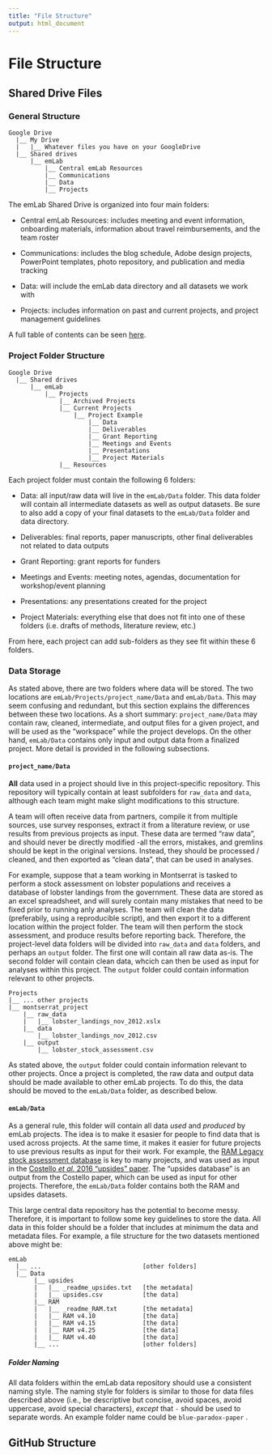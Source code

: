 ```yaml
---
title: "File Structure"
output: html_document
---
```


# File Structure

<!--
    Note to self: add intro text
-->

  
## Shared Drive Files

### General Structure

```
Google Drive
  |__ My Drive
  |   |__ Whatever files you have on your GoogleDrive
  |__ Shared drives
      |__ emLab
          |__ Central emLab Resources
          |__ Communications
          |__ Data
          |__ Projects
```

The emLab Shared Drive is organized into four main folders:

* Central emLab Resources: includes meeting and event information, onboarding materials, information about travel reimbursements, and the team roster

* Communications: includes the blog schedule, Adobe design projects, PowerPoint templates, photo repository, and publication and media tracking

* Data: will include the emLab data directory and all datasets we work with

* Projects: includes information on past and current projects, and project management guidelines

A full table of contents can be seen [here](https://docs.google.com/document/d/1a26a6N4akF2dSXWfp0fWxGegd0wvrPVUeaA09en2EPE/edit). 

### Project Folder Structure

```
Google Drive
  |__ Shared drives
      |__ emLab
          |__ Projects
              |__ Archived Projects
              |__ Current Projects
                  |__ Project Example
                      |__ Data
                      |__ Deliverables
                      |__ Grant Reporting
                      |__ Meetings and Events
                      |__ Presentations
                      |__ Project Materials
              |__ Resources
```

Each project folder must contain the following 6 folders:

* Data: all input/raw data will live in the `emLab/Data` folder. This data folder will contain all intermediate datasets as well as output datasets. Be sure to also add a copy of your final datasets to the `emLab/Data` folder and data directory.

* Deliverables: final reports, paper manuscripts, other final deliverables not related to data outputs

* Grant Reporting: grant reports for funders 

* Meetings and Events: meeting notes, agendas, documentation for workshop/event planning

* Presentations: any presentations created for the project

* Project Materials: everything else that does not fit into one of these folders (i.e. drafts of methods, literature review, etc.)

From here, each project can add sub-folders as they see fit within these 6 folders.

### Data Storage

As stated above, there are two folders where data will be stored. The two locations are `emLab/Projects/project_name/Data` and `emLab/Data`. This may seem confusing and redundant, but this section explains the differences between these two locations. As a short summary: `project_name/Data` may contain raw, cleaned, intermediate, and output files for a given project, and will be used as the "workspace" while the project develops. On the other hand, `emLab/Data` contains only input and output data from a finalized project. More detail is provided in the following subsections.

#### `project_name/Data`

**All** data used in a project should live in this project-specific repository. This repository will typically contain at least subfolders for `raw_data` and `data`, although each team might make slight modifications to this structure.

A team will often receive data from partners, compile it from multiple sources, use survey responses, extract it from a literature review, or use results from previous projects as input. These data are termed “raw data”, and should never be directly modified -all the errors, mistakes, and gremlins should be kept in the original versions. Instead, they should be processed / cleaned, and then exported as “clean data”, that can be used in analyses.

For example, suppose that a team working in Montserrat is tasked to perform a stock assessment on lobster populations and receives a database of lobster landings from the government. These data are stored as an excel spreadsheet, and will surely contain many mistakes that need to be fixed prior to running anly analyses. The team will clean the data (preferabily, using a reproducible script), and then export it to a different location within the project folder. The team will then perform the stock assessment, and produce results before reporting back. Therefore, the project-level data folders will be divided into `raw_data` and `data` folders, and perhaps an `output` folder. The first one will contain all raw data as-is. The second folder will contain clean data, whcich can then be used as input for analyses within this project. The `output` folder could contain information relevant to other projects.


```
Projects
|__ ... other projects
|__ montserrat_project
    |__ raw_data
    |   |__ lobster_landings_nov_2012.xslx
    |__ data
        |__ lobster_landings_nov_2012.csv
    |__ output
        |__ lobster_stock_assessment.csv
```

As stated above, the `output` folder could contain information relevant to other projects. Once a project is completed, the raw data and output data should be made available to other emLab projects. To do this, the data should be moved to the `emLab/Data` folder, as described below.

#### `emLab/Data`

As a general rule, this folder will contain all data *used* and *produced* by emLab projects. The idea is to make it esasier for people to find data that is used across projects. At the same time, it makes it easier for future projects to use previous results as input for their work. For example, the [RAM Legacy stock assessment database](https://www.ramlegacy.org/) is key to many projects, and was used as input in the [Costello *et al.* 2016 "upsides" paper](https://www.pnas.org/content/113/18/5125). The "upsides database" is an output from the Costello paper, which can be used as input for other projects. Therefore, the `emLab/Data` folder contains both the RAM and upsides datasets.

This large central data repository has the potential to become messy. Therefore, it is important to follow some key guidelines to store the data. All data in this folder should be a folder that includes at minimum the data and metadata files. For example, a file structure for the two datasets mentioned above might be:

```
emLab
  |__ ...                            [other folders]
  |__ Data
       |__ upsides
       |   |__ _readme_upsides.txt   [the metadata]
       |   |__ upsides.csv           [the data]
       |__ RAM
       |   |__ _readme_RAM.txt       [the metadata]
       |   |__ RAM v4.10             [the data]
       |   |__ RAM v4.15             [the data]
       |   |__ RAM v4.25             [the data]
       |   |__ RAM v4.40             [the data]
       |__ ...                       [other folders]
```

##### Folder Naming

All data folders within the emLab data repository should use a consistent naming style. The naming style for folders is similar to those for data files described above (i.e., be descriptive but concise, avoid spaces, avoid uppercase, avoid special characters), *except* that `-` should be used to separate words. An example folder name could be `blue-paradox-paper` . 

## GitHub Structure
